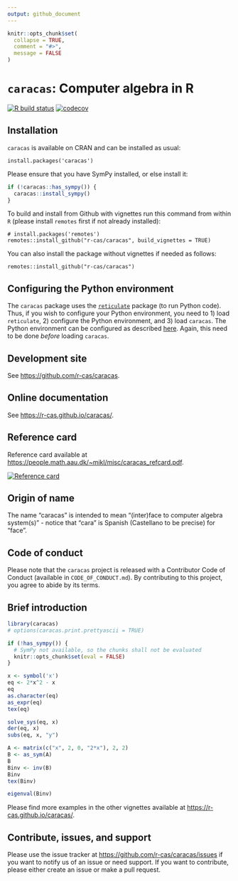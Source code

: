 ```yaml
---
output: github_document
---
```


<!-- README.md is generated from README.Rmd. Please edit only README.Rmd! -->

```r
knitr::opts_chunk$set(
  collapse = TRUE,
  comment = "#>",
  message = FALSE
)
```

# `caracas`: Computer algebra in R

<!-- badges: start -->
[![R build status](https://github.com/r-cas/caracas/workflows/R-CMD-check/badge.svg)](https://github.com/r-cas/caracas/actions) 
[![codecov](https://codecov.io/gh/r-cas/caracas/graph/badge.svg?token=HF9MZ6AUWA)](https://app.codecov.io/gh/r-cas/caracas)
<!-- badges: end -->
  
## Installation

`caracas` is available on CRAN and can be installed as usual:

```
install.packages('caracas')
```

Please ensure that you have SymPy installed, or else install it:

```r
if (!caracas::has_sympy()) {
  caracas::install_sympy() 
}
```

To build and install from Github with vignettes run this command from within `R` (please install `remotes` first if not already installed):

```
# install.packages('remotes')
remotes::install_github("r-cas/caracas", build_vignettes = TRUE)
```

You can also install the package without vignettes if needed as follows:

```
remotes::install_github("r-cas/caracas")
```

## Configuring the Python environment

The `caracas` package uses the [`reticulate`](https://github.com/rstudio/reticulate) package (to run Python code). Thus, if you wish to configure your Python environment, you need to 1) load `reticulate`, 2) configure the Python environment, and 3) load `caracas`. The Python environment can be configured as described [here](https://rstudio.github.io/reticulate/articles/versions.html). Again, this need to be done *before* loading `caracas`.

## Development site

See <https://github.com/r-cas/caracas>.

## Online documentation

See <https://r-cas.github.io/caracas/>.

## Reference card

Reference card available at <https://people.math.aau.dk/~mikl/misc/caracas_refcard.pdf>.

[
![Reference card](https://people.math.aau.dk/~mikl/misc/caracas_refcard.png)
](https://people.math.aau.dk/~mikl/misc/caracas_refcard.pdf)

## Origin of name

The name "caracas" is intended to mean "(inter)face to computer algebra system(s)" - notice that "cara" is Spanish (Castellano to be precise) for "face".

## Code of conduct

Please note that the `caracas` project is released with a Contributor Code of Conduct (available in `CODE_OF_CONDUCT.md`). By contributing to this project, you agree to abide by its terms.

## Brief introduction

```r
library(caracas)
# options(caracas.print.prettyascii = TRUE)
```

```r
if (!has_sympy()) {
  # SymPy not available, so the chunks shall not be evaluated
  knitr::opts_chunk$set(eval = FALSE)
}
```

```r
x <- symbol('x')
eq <- 2*x^2 - x
eq
as.character(eq)
as_expr(eq)
tex(eq)
```

```r
solve_sys(eq, x)
der(eq, x)
subs(eq, x, "y")
```

```r
A <- matrix(c("x", 2, 0, "2*x"), 2, 2)
B <- as_sym(A)
B
Binv <- inv(B)
Binv
tex(Binv)
```

```r
eigenval(Binv)
```

Please find more examples in the other vignettes available at <https://r-cas.github.io/caracas/>.

## Contribute, issues, and support

Please use the issue tracker at <https://github.com/r-cas/caracas/issues> 
if you want to notify us of an issue or need support.
If you want to contribute, please either create an issue or make a pull request.
